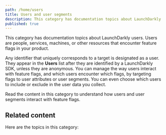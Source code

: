 ```yaml
---
path: /home/users
title: Users and user segments
description: This category has documentation topics about LaunchDarkly users. Users are people, services, machines, or other resources that encounter feature flags in your product.
published: true
---
```


This category has documentation topics about LaunchDarkly users. Users are people, services, machines, or other resources that encounter feature flags in your product.

Any identifier that uniquely corresponds to a target is designated as a user. They appear in the **Users** list after they are identified by a LaunchDarkly SDK, unless they are anonymous. You can manage the way users interact with feature flags, and which users encounter which flags, by targeting flags to user attributes or user segments. You can even choose which users to include or exclude in the user data you collect.

Read the content in this category to understand how users and user segments interact with feature flags.

## Related content

Here are the topics in this category:

<ChildPageList path="/home/users" unsorted="true" />
